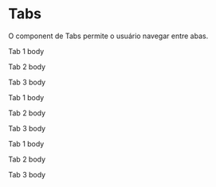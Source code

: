 

<Meta title='Data Display/Tabs' component={Tabs} />

# Tabs

O component de Tabs permite o usuário navegar entre abas.

<Preview>
  <Story
    name='Icon and Label'
    parameters={{
      design: {
        type: 'figma',
        url: 'https://www.figma.com/file/O3bKxIcsj2rc1FNIRclJyT/Saturn-System?node-id=253%3A913'
      }
    }}
  >
    <ThemeProvider>
      <Flex>
        <Tabs direction="vertical" tabs={[{label: 'Tab 1', icon: 'alarm'}, {icon:'accessbility', label: 'Tab 2'}, {label: 'Tab 3', icon: 'lock', disabled: true}]}>
            <p> Tab 1 body </p>
            <p> Tab 2 body </p>
            <p> Tab 3 body </p>
        </Tabs>
      </Flex>
    </ThemeProvider>
  </Story>
</Preview>

<Preview>
  <Story
    name='Only Label'
    parameters={{
      design: {
        type: 'figma',
        url: 'https://www.figma.com/file/O3bKxIcsj2rc1FNIRclJyT/Saturn-System?node-id=253%3A913'
      }
    }}
  >
    <ThemeProvider>
      <Flex>
        <Tabs tabs={[{label: 'Tab 1'}, {label: 'Tab 2'}, {label: 'Tab 3', disabled: true}]}>
            <p> Tab 1 body </p>
            <p> Tab 2 body </p>
            <p> Tab 3 body </p>
        </Tabs>
      </Flex>
    </ThemeProvider>
  </Story>
</Preview>

<Preview>
  <Story
    name='Only Icon'
    parameters={{
      design: {
        type: 'figma',
        url: 'https://www.figma.com/file/O3bKxIcsj2rc1FNIRclJyT/Saturn-System?node-id=253%3A913'
      }
    }}
  >
    <ThemeProvider>
      <Flex>
        <Tabs tabs={[{icon: 'menu'}, {icon: 'mail'}, {icon: 'person', disabled: true}]}>
            <p> Tab 1 body </p>
            <p> Tab 2 body </p>
            <p> Tab 3 body </p>
        </Tabs>
      </Flex>
    </ThemeProvider>
  </Story>
</Preview>

<Props of={Tabs} />
